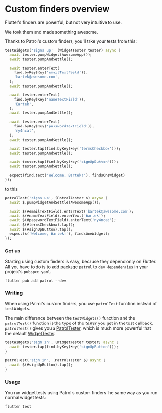 # Custom finders overview

Flutter's finders are powerful, but not very intuitive to use.

We took them and made something awesome.

Thanks to Patrol's custom finders, you'll take your tests from this:

```dart
testWidgets('signs up', (WidgetTester tester) async {
  await tester.pumpWidget(AwesomeApp());
  await tester.pumpAndSettle();

  await tester.enterText(
    find.byKey(Key('emailTextField')),
    'bartek@awesome.com',
  );
  await tester.pumpAndSettle();

  await tester.enterText(
    find.byKey(Key('nameTextField')),
    'Bartek',
  );
  await tester.pumpAndSettle();

  await tester.enterText(
    find.byKey(Key('passwordTextField')),
    'ny4ncat',
  );
  await tester.pumpAndSettle();

  await tester.tap(find.byKey(Key('termsCheckbox')));
  await tester.pumpAndSettle();

  await tester.tap(find.byKey(Key('signUpButton')));
  await tester.pumpAndSettle();

  expect(find.text('Welcome, Bartek!'), findsOneWidget);
});
```

to this:

```dart
patrolTest('signs up', (PatrolTester $) async {
  await $.pumpWidgetAndSettle(AwesomeApp());

  await $(#emailTextField).enterText('bartek@awesome.com');
  await $(#nameTextField).enterText('Bartek');
  await $(#passwordTextField).enterText('ny4ncat');
  await $(#termsCheckbox).tap();
  await $(#signUpButton).tap();
  expect($('Welcome, Bartek!'), findsOneWidget);
});
```

### Set up

Starting using custom finders is easy, because they depend only on Flutter. All
you have to do is to add package `patrol` to `dev_dependencies` in your
project's `pubspec.yaml`.

```
flutter pub add patrol --dev
```

### Writing

When using Patrol's custom finders, you use `patrolTest` function instead of
`testWidgets`.

The main difference between the `testWidgets()` function and the `patrolTest()`
function is the type of the _tester_ you get in the test callback.
`patrolTest()` gives you a [PatrolTester], which is much more powerful that the
default [WidgetTester].

```dart
testWidgets('sign in', (WidgetTester tester) async {
  await tester.tap(find.byKey(Key('signUpButton')));
}
```

```dart
patrolTest('sign in', (PatrolTester $) async {
  await $(#signUpButton).tap();
}
```

### Usage

You run widget tests using Patrol's custom finders the same way as you run
normal widget tests:

```
flutter test
```

[widgettester]: https://api.flutter.dev/flutter/flutter_test/WidgetTester-class.html
[patroltester]: https://pub.dev/documentation/patrol/latest/patrol/PatrolTester-class.html
